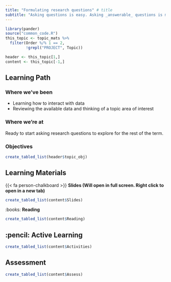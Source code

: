 ```yaml
---
title: "Formulating research questions" # title 
subtitle: "Asking questions is easy. Asking _answerable_ questions is more difficult." # sub title
---
```


```r
library(pander)
source("common_code.R")
this_topic <- topic_mats %>% 
  filter(Order %/% 1 == 2, 
         !grepl("PROJECT", Topic))

header <- this_topic[1,]
content <- this_topic[-1,]
```
## Learning Path

### Where we've been
* Learning how to interact with data
* Reviewing the available data and thinking of a topic area of interest 

### Where we're at
Ready to start asking research questions to explore for the rest of the term. 


### Objectives

```r
create_tabled_list(header$topic_obj)
```


## Learning Materials

{{< fa person-chalkboard >}}  **Slides (Will open in full screen. Right click to open in a new tab)**

```r
create_tabled_list(content$Slides)
```

:books:  **Reading** 

```r
create_tabled_list(content$Reading)
```


## :pencil: Active Learning

```r
create_tabled_list(content$Activities)
```

## Assessment

```r
create_tabled_list(content$Assess)
```


